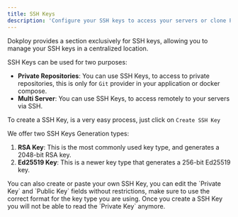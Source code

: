 ```yaml
---
title: SSH Keys
description: 'Configure your SSH keys to access your servers or clone Private Repositories.'
---
```



Dokploy provides a section exclusively for SSH keys, allowing you to manage your SSH keys in a centralized location.

SSH Keys can be used for two purposes:

- **Private Repositories**: You can use SSH Keys, to access to private repositories, this is only for `Git` provider
in your application or docker compose.
- **Multi Server**: You can use SSH Keys, to access remotely to your servers via SSH.

To create a SSH Key, is a very easy process, just click on `Create SSH Key`

We offer two SSH Keys Generation types:

1. **RSA Key**: This is the most commonly used key type, and generates a 2048-bit RSA key.
2. **Ed25519 Key**: This is a newer key type that generates a 256-bit Ed25519 key.

<Callout>
    You can also create or paste your own SSH Key, you can edit the `Private Key` and `Public Key` fields without restrictions,
    make sure to use the correct format for the key type you are using.
</Callout>

<Callout type='warn'>
    Once you create a SSH Key you will not be able to read the `Private Key` anymore.
</Callout>
